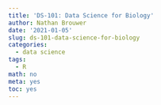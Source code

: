 ```yaml
---
title: 'DS-101: Data Science for Biology'
author: Nathan Brouwer
date: '2021-01-05'
slug: ds-101-data-science-for-biology
categories:
  - data science
tags:
  - R
math: no
meta: yes
toc: yes
---
```



<!--more-->
